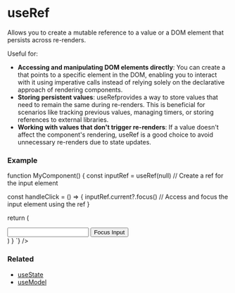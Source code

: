 

# useRef

Allows you to create a mutable reference to a value or a DOM element 
that persists across re-renders.

Useful for:
<ul>
  <li><b>Accessing and manipulating DOM elements directly</b>: You can create a <CodePreview data={refTypePreview} /> that points to a specific element in the DOM, enabling you to interact with it using imperative calls instead of relying solely on the declarative approach of rendering components.</li>
  <li><b>Storing persistent values</b>: <InlineCodeBlock>useRef</InlineCodeBlock>provides a way to store values that need to remain the same during re-renders. This is beneficial for scenarios like tracking previous values, managing timers, or storing references to external libraries.</li>
  <li><b>Working with values that don't trigger re-renders</b>: If a value doesn't affect the component's rendering, <InlineCodeBlock>useRef</InlineCodeBlock> is a good choice to avoid unnecessary re-renders due to state updates.</li>
</ul>


### Example
<div className="not-prose">
  <CodeBlock 
    lang="jsx" 
    code={`\

function MyComponent() {
  const inputRef = useRef(null) // Create a ref for the input element

  const handleClick = () => {
    inputRef.current?.focus() // Access and focus the input element using the ref
  }

  return (
    <div>
      <input ref={inputRef} type="text" />
      <button onclick={handleClick}>Focus Input</button>
    </div>
  )
}
`} />
</div>

### Related
<ul>
  <li><a href="/docs/hooks/useState">useState</a></li>
  <li><a href="/docs/hooks/useModel">useModel</a></li>
</ul>